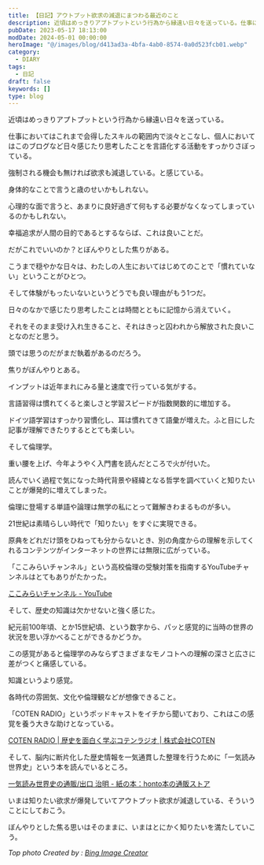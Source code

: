```yaml
---
title: 【日記】アウトプット欲求の減退にまつわる最近のこと
description: 近頃はめっきりアプトプットという行為から縁遠い日々を送っている。仕事においてはこれまで会得したスキルの範囲内で淡々とこなし、個人においてはこのブログなど日々感じたり思考したことを言語化する活動をすっかりさぼっている。強制される機会も無ければ欲求も減退している。と感じている。身体的なことで言うと歳のせいかもしれない。
pubDate: 2023-05-17 18:13:00
modDate: 2024-05-01 00:00:00
heroImage: "@/images/blog/d413ad3a-4bfa-4ab0-8574-0a0d523fcb01.webp"
category:
  - DIARY
tags:
  - 日記
draft: false
keywords: []
type: blog
---
```


近頃はめっきりアプトプットという行為から縁遠い日々を送っている。

仕事においてはこれまで会得したスキルの範囲内で淡々とこなし、個人においてはこのブログなど日々感じたり思考したことを言語化する活動をすっかりさぼっている。

強制される機会も無ければ欲求も減退している。と感じている。

身体的なことで言うと歳のせいかもしれない。

心理的な面で言うと、あまりに良好過ぎて何もする必要がなくなってしまっているのかもしれない。

幸福追求が人間の目的であるとするならば、これは良いことだ。

だがこれでいいのか？とぼんやりとした焦りがある。

こうまで穏やかな日々は、わたしの人生においてはじめてのことで「慣れていない」ということがひとつ。

そして体験がもったいないというどうでも良い理由がもう1つだ。

日々のなかで感じたり思考したことは時間とともに記憶から消えていく。

それをそのまま受け入れ生きること、それはきっと囚われから解放された良いことなのだと思う。

頭では思うのだがまだ執着があるのだろう。

焦りがぼんやりとある。

インプットは近年まれにみる量と速度で行っている気がする。

言語習得は慣れてくると楽しさと学習スピードが指数関数的に増加する。

ドイツ語学習はすっかり習慣化し、耳は慣れてきて語彙が増えた。ふと目にした記事が理解できたりするととても楽しい。

そして倫理学。

重い腰を上げ、今年ようやく入門書を読んだところで火が付いた。

読んでいく過程で気になった時代背景や経緯となる哲学を調べていくと知りたいことが爆発的に増えてしまった。

倫理に登場する単語や論理は無学の私にとって難解きわまるものが多い。

21世紀は素晴らしい時代で「知りたい」をすぐに実現できる。

原典をどれだけ頭をひねっても分からないとき、別の角度からの理解を示してくれるコンテンツがインターネットの世界には無限に広がっている。

「ここみらいチャンネル」という高校倫理の受験対策を指南するYouTubeチャンネルはとてもありがたかった。

[ここみらいチャンネル - YouTube](https://www.youtube.com/channel/UC9Zbff5V28xPi8_knRIp2-A)

そして、歴史の知識は欠かせないと強く感じた。

紀元前100年頃、とか15世紀頃、という数字から、パッと感覚的に当時の世界の状況を思い浮かべることができるかどうか。

この感覚があると倫理学のみならずさまざまなモノコトへの理解の深さと広さに差がつくと痛感している。

知識というより感覚。

各時代の雰囲気、文化や倫理観などが想像できること。

「COTEN RADIO」というポッドキャストをイチから聞いており、これはこの感覚を養う大きな助けとなっている。

[COTEN RADIO | 歴史を面白く学ぶコテンラジオ | 株式会社COTEN](https://coten.co.jp/services/cotenradio/)

そして、脳内に断片化した歴史情報を一気通貫した整理を行うために「一気読み世界史」という本を読んでいるところ。

[一気読み世界史の通販/出口 治明 - 紙の本：honto本の通販ストア](https://honto.jp/netstore/pd-book_32090395.html)

いまは知りたい欲求が爆発していてアウトプット欲求が減退している、そういうことにしておこう。

ぼんやりとした焦る思いはそのままに、いまはとにかく知りたいを満たしていこう。

_Top photo Created by : [Bing Image Creator](https://www.bing.com/create)_
